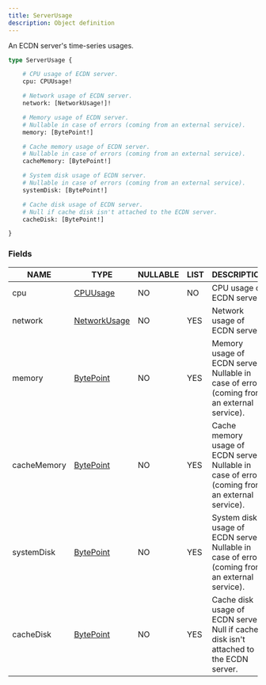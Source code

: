 ```yaml
---
title: ServerUsage
description: Object definition
---
```


An ECDN server's time-series usages.

```graphql
type ServerUsage {

	# CPU usage of ECDN server.
	cpu: CPUUsage!

	# Network usage of ECDN server.
	network: [NetworkUsage!]!

	# Memory usage of ECDN server.
	# Nullable in case of errors (coming from an external service).
	memory: [BytePoint!]

	# Cache memory usage of ECDN server.
	# Nullable in case of errors (coming from an external service).
	cacheMemory: [BytePoint!]

	# System disk usage of ECDN server.
	# Nullable in case of errors (coming from an external service).
	systemDisk: [BytePoint!]

	# Cache disk usage of ECDN server.
	# Null if cache disk isn't attached to the ECDN server.
	cacheDisk: [BytePoint!]

}
```

### Fields

| NAME | TYPE | NULLABLE | LIST | DESCRIPTION |
| - | - | - | - | - |
| cpu | [CPUUsage](../ecdn-api-objects/CPUUsage) | NO | NO | CPU usage of ECDN server. | 
| network | [NetworkUsage](../ecdn-api-objects/NetworkUsage) | NO | YES | Network usage of ECDN server. | 
| memory | [BytePoint](../ecdn-api-objects/BytePoint) | NO | YES | Memory usage of ECDN server.<br/>Nullable in case of errors (coming from an external service). | 
| cacheMemory | [BytePoint](../ecdn-api-objects/BytePoint) | NO | YES | Cache memory usage of ECDN server.<br/>Nullable in case of errors (coming from an external service). | 
| systemDisk | [BytePoint](../ecdn-api-objects/BytePoint) | NO | YES | System disk usage of ECDN server.<br/>Nullable in case of errors (coming from an external service). | 
| cacheDisk | [BytePoint](../ecdn-api-objects/BytePoint) | NO | YES | Cache disk usage of ECDN server.<br/>Null if cache disk isn't attached to the ECDN server. | 

